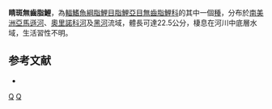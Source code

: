 {{Speciesbox 
| taxon = Curimata ocellatus
| status = NE
| status_system = IUCN3.1
| authority =  [[Eigenmann|Eigenmann]] & [[Eigenmann|Eigenmann]], 1889
| synonyms = *''Curimatus ocellatus''<br /><small>Steindachner, 1878</small>
*''Curimatus semitaeniatus''<br /><small>Steindachner, 1915</small>
*''Curimata semitaeniata''<br /><small>Steindachner, 1915</small>
}}
'''睛斑無齒脂鯉'''，為[[輻鰭魚綱|輻鰭魚綱]][[脂鯉目|脂鯉目]][[脂鯉亞目|脂鯉亞目]][[無齒脂鯉科|無齒脂鯉科]]的其中一個[[種|種]]，分布於[[南美洲|南美洲]][[亞馬遜河|亞馬遜河]]、[[奧里諾科河|奧里諾科河]]及[[黑河|黑河]]流域，體長可達22.5公分，棲息在河川中底層水域，生活習性不明。

==参考文献==
{{refbegin}}
*{{FishBase_species|genus=Curimata|species=ocellata|year=2013|month=8}}
{{refend}}
{{Taxonbar|from=Q388688}}

[[Category:無齒脂鯉屬|Q]]
[[Category:1889年描述的鱼类|Q]]


{{魚類小作品}}